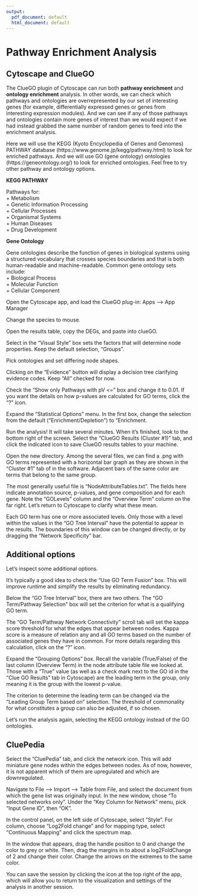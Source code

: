 ```yaml
---
output:
  pdf_document: default
  html_document: default
---
```

# Pathway Enrichment Analysis

## Cytoscape and ClueGO

The ClueGO plugin of Cytoscape can run both **pathway enrichment** and **ontology enrichment** analysis. In other words, we can check which pathways and ontologies are overrepresented by our set of interesting genes (for example, differentially expressed genes or genes from interesting expression modules). And we can see if any of those pathways and ontologies contain more genes of interest than we would expect if we had instead grabbed the same number of random genes to feed into the enrichment analysis.

Here we will use the KEGG (Kyoto Encyclopedia of Genes and Genomes) PATHWAY database (https://www.genome.jp/kegg/pathway.html) to look for enriched pathways. And we will use GO (gene ontology) ontologies (https://geneontology.org/) to look for enriched ontologies. Feel free to try other pathway and ontology options.

**KEGG PATHWAY**

Pathways for:  
+ Metabolism  
+ Genetic Information Processing  
+ Cellular Processes  
+ Organismal Systems  
+ Human Diseases  
+ Drug Development


**Gene Ontology**

Gene ontologies describe the function of genes in biological systems using a structured vocabulary that crosses species boundaries and that is both human-readable and machine-readable. Common gene ontology sets include:  
+ Biological Process  
+ Molecular Function  
+ Cellular Component


Open the Cytoscape app, and load the ClueGO plug-in: Apps --> App Manager

Change the species to mouse.

Open the results table, copy the DEGs, and paste into clueGO.

Select in the "Visual Style" box sets the factors that will determine node properties. Keep the default selection, "Groups".

Pick ontologies and set differing node shapes.

Clicking on the "Evidence" button will display a decision tree clarifying evidence codes. Keep "All" checked for now.

Check the "Show only Pathways with pV <=" box and change it to 0.01. If you want the details on how p-values are calculated for GO terms, click the “?” icon.

Expand the "Statistical Options" menu. In the first box, change the selection from the default ("Enrichment/Depletion") to "Enrichment.

Run the analysis! It will take several minutes. When it’s finished, look to the bottom right of the screen. Select the "ClueGO Results (Cluster #1)" tab, and click the indicated icon to save ClueGO results tables to your machine.

Open the new directory. Among the several files, we can find a .png with GO terms represented with a horizontal bar graph as they are shown in the “Cluster #1” tab of in the software. Adjacent bars of the same color are terms that belong to the same group.

The most generally useful file is “NodeAttributeTables.txt”. The fields here indicate annotation source, p-values, and gene composition and for each gene. Note the "GOLevels” column and the “Overview Term” column on the far right. Let’s return to Cytoscape to clarify what these mean.

Each GO term has one or more associated levels. Only those with a level within the values in the “GO Tree Interval” have the potential to appear in the results. The boundaries of this window can be changed directly, or by dragging the “Network Specificity” bar.

## Additional options

Let's inspect some additional options.

It’s typically a good idea to check the “Use GO Term Fusion” box. This will improve runtime and simplify the results by eliminating redundancy.

Below the “GO Tree Interval” box, there are two others. The “GO Term/Pathway Selection” box will set the criterion for what is a qualifying GO term.

The “GO Term/Pathway Network Connectivity” scroll tab will set the kappa score threshold for what the edges that appear between nodes. Kappa score is a measure of relation any and all GO terms based on the number of associated genes they have in common. For more details regarding this calculation, click on the “?” icon.

Expand the “Grouping Options” box. Recall the variable (True/False) of the last column (Overview Term) in the node attribute table file we looked at. Those with a “True” value (as well as a check mark next to the GO id in the “Clue GO Results” tab in Cytoscape) are the leading term in the group, only meaning it is the group with the lowest p-value.

The criterion to determine the leading term can be changed via the “Leading Group Term based on” selection. The threshold of commonality for what constitutes a group can also be adjusted, if so chosen.

Let's run the analysis again, selecting the KEGG ontology instead of the GO ontologies.

## CluePedia

Select the "CluePedia" tab, and click the network icon. This will add miniature gene nodes within the edges between nodes. As of now, however, it is not apparent which of them are upregulated and which are downregulated.

Navigate to File –> Import –> Table from File, and select the document from which the gene list was originally input. In the new window, chose “To selected networks only”. Under the “Key Column for Network” menu, pick “Input Gene ID”, then “OK”.

In the control panel, on the left side of Cytoscape, select ”Style”. For column, choose “Log2Fold change” and for mapping type, select “Continuous Mapping” and click the spectrum map.

In the window that appears, drag the handle position to 0 and change the color to grey or white. Then, drag the margins in to about a log2FoldChange of 2 and change their color. Change the arrows on the extremes to the same color.

You can save the session by clicking the icon at the top right of the app, which will allow you to return to the visualization and settings of the analysis in another session.


